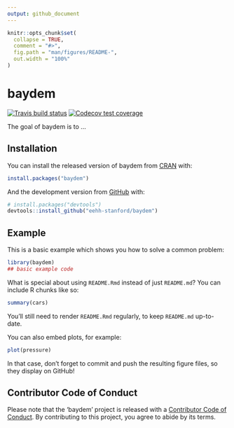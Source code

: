 ```yaml
---
output: github_document
---
```


<!-- README.md is generated from README.Rmd. Please edit that file -->

```r
knitr::opts_chunk$set(
  collapse = TRUE,
  comment = "#>",
  fig.path = "man/figures/README-",
  out.width = "100%"
)
```

# baydem

<!-- badges: start -->
[![Travis build status](https://travis-ci.org/eehh-stanford/baydem.svg?branch=master)](https://travis-ci.org/eehh-stanford/baydem)
[![Codecov test coverage](https://codecov.io/gh/eehh-stanford/baydem/branch/master/graph/badge.svg)](https://codecov.io/gh/eehh-stanford/baydem?branch=master)
<!-- badges: end -->

The goal of baydem is to ...

## Installation

You can install the released version of baydem from [CRAN](https://CRAN.R-project.org) with:

``` r
install.packages("baydem")
```

And the development version from [GitHub](https://github.com/) with:

``` r
# install.packages("devtools")
devtools::install_github("eehh-stanford/baydem")
```
## Example

This is a basic example which shows you how to solve a common problem:

```r
library(baydem)
## basic example code
```

What is special about using `README.Rmd` instead of just `README.md`? You can include R chunks like so:

```r
summary(cars)
```

You'll still need to render `README.Rmd` regularly, to keep `README.md` up-to-date.

You can also embed plots, for example:

```r
plot(pressure)
```

In that case, don't forget to commit and push the resulting figure files, so they display on GitHub!



## Contributor Code of Conduct

Please note that the 'baydem' project is released with a [Contributor Code of Conduct](CODE_OF_CONDUCT.md). By contributing to this project, you agree to abide by its terms.
